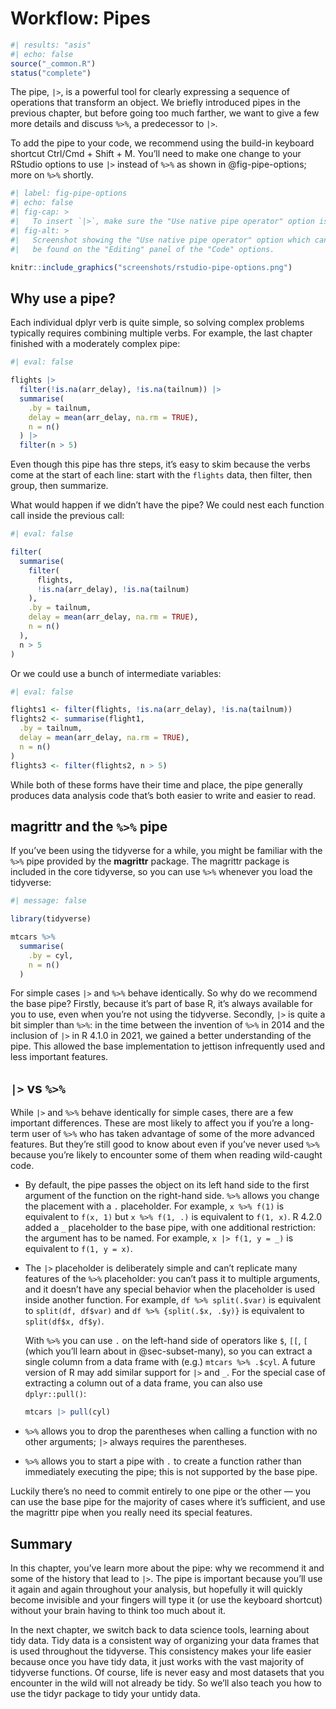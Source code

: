 # Workflow: Pipes {#sec-workflow-pipes}

```r
#| results: "asis"
#| echo: false
source("_common.R")
status("complete")
```

The pipe, `|>`, is a powerful tool for clearly expressing a sequence of operations that transform an object.
We briefly introduced pipes in the previous chapter, but before going too much farther, we want to give a few more details and discuss `%>%`, a predecessor to `|>`.

To add the pipe to your code, we recommend using the build-in keyboard shortcut Ctrl/Cmd + Shift + M.
You'll need to make one change to your RStudio options to use `|>` instead of `%>%` as shown in @fig-pipe-options; more on `%>%` shortly.

```r
#| label: fig-pipe-options
#| echo: false
#| fig-cap: >
#|   To insert `|>`, make sure the "Use native pipe operator" option is checked.
#| fig-alt: > 
#|   Screenshot showing the "Use native pipe operator" option which can
#|   be found on the "Editing" panel of the "Code" options.

knitr::include_graphics("screenshots/rstudio-pipe-options.png")
```

## Why use a pipe?

Each individual dplyr verb is quite simple, so solving complex problems typically requires combining multiple verbs.
For example, the last chapter finished with a moderately complex pipe:

```r
#| eval: false

flights |>  
  filter(!is.na(arr_delay), !is.na(tailnum)) |> 
  summarise(
    .by = tailnum,
    delay = mean(arr_delay, na.rm = TRUE),
    n = n()
  ) |> 
  filter(n > 5)
```

Even though this pipe has thre steps, it's easy to skim because the verbs come at the start of each line: start with the `flights` data, then filter, then group, then summarize.

What would happen if we didn't have the pipe?
We could nest each function call inside the previous call:

```r
#| eval: false

filter(
  summarise(
    filter(
      flights, 
      !is.na(arr_delay), !is.na(tailnum)
    ),
    .by = tailnum,
    delay = mean(arr_delay, na.rm = TRUE),
    n = n()
  ),
  n > 5
)
```

Or we could use a bunch of intermediate variables:

```r
#| eval: false

flights1 <- filter(flights, !is.na(arr_delay), !is.na(tailnum))
flights2 <- summarise(flight1,
  .by = tailnum,
  delay = mean(arr_delay, na.rm = TRUE),
  n = n()
)
flights3 <- filter(flights2, n > 5)
```

While both of these forms have their time and place, the pipe generally produces data analysis code that's both easier to write and easier to read.

## magrittr and the `%>%` pipe

If you've been using the tidyverse for a while, you might be familiar with the `%>%` pipe provided by the **magrittr** package.
The magrittr package is included in the core tidyverse, so you can use `%>%` whenever you load the tidyverse:

```r
#| message: false

library(tidyverse)

mtcars %>% 
  summarise(
    .by = cyl,
    n = n()
  )
```

For simple cases `|>` and `%>%` behave identically.
So why do we recommend the base pipe?
Firstly, because it's part of base R, it's always available for you to use, even when you're not using the tidyverse.
Secondly, `|>` is quite a bit simpler than `%>%`: in the time between the invention of `%>%` in 2014 and the inclusion of `|>` in R 4.1.0 in 2021, we gained a better understanding of the pipe.
This allowed the base implementation to jettison infrequently used and less important features.

## `|>` vs `%>%`

While `|>` and `%>%` behave identically for simple cases, there are a few important differences.
These are most likely to affect you if you're a long-term user of `%>%` who has taken advantage of some of the more advanced features.
But they're still good to know about even if you've never used `%>%` because you're likely to encounter some of them when reading wild-caught code.

-   By default, the pipe passes the object on its left hand side to the first argument of the function on the right-hand side.
    `%>%` allows you change the placement with a `.` placeholder.
    For example, `x %>% f(1)` is equivalent to `f(x, 1)` but `x %>% f(1, .)` is equivalent to `f(1, x)`.
    R 4.2.0 added a `_` placeholder to the base pipe, with one additional restriction: the argument has to be named.
    For example, `x |> f(1, y = _)` is equivalent to `f(1, y = x)`.

-   The `|>` placeholder is deliberately simple and can't replicate many features of the `%>%` placeholder: you can't pass it to multiple arguments, and it doesn't have any special behavior when the placeholder is used inside another function.
    For example, `df %>% split(.$var)` is equivalent to `split(df, df$var)` and `df %>% {split(.$x, .$y)}` is equivalent to `split(df$x, df$y)`.

    With `%>%` you can use `.` on the left-hand side of operators like `$`, `[[`, `[` (which you'll learn about in @sec-subset-many), so you can extract a single column from a data frame with (e.g.) `mtcars %>% .$cyl`.
    A future version of R may add similar support for `|>` and `_`.
    For the special case of extracting a column out of a data frame, you can also use `dplyr::pull()`:

    ```r
    mtcars |> pull(cyl)
    ```

-   `%>%` allows you to drop the parentheses when calling a function with no other arguments; `|>` always requires the parentheses.

-   `%>%` allows you to start a pipe with `.` to create a function rather than immediately executing the pipe; this is not supported by the base pipe.

Luckily there's no need to commit entirely to one pipe or the other --- you can use the base pipe for the majority of cases where it's sufficient, and use the magrittr pipe when you really need its special features.

## Summary

In this chapter, you've learn more about the pipe: why we recommend it and some of the history that lead to `|>`.
The pipe is important because you'll use it again and again throughout your analysis, but hopefully it will quickly become invisible and your fingers will type it (or use the keyboard shortcut) without your brain having to think too much about it.

In the next chapter, we switch back to data science tools, learning about tidy data.
Tidy data is a consistent way of organizing your data frames that is used throughout the tidyverse.
This consistency makes your life easier because once you have tidy data, it just works with the vast majority of tidyverse functions.
Of course, life is never easy and most datasets that you encounter in the wild will not already be tidy.
So we'll also teach you how to use the tidyr package to tidy your untidy data.
